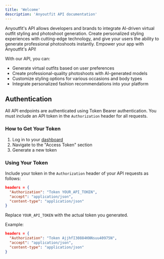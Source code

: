 ```yaml
---
title: 'Welcome'
description: 'Anyoutfit API documentation'
---
```


Anyoutfit's API allows developers and brands to integrate AI-driven virtual outfit styling and photoshoot generation. Create personalized styling experiences with cutting-edge technology, and give your users the ability to generate professional photoshoots instantly. Empower your app with Anyoutfit's API!

With our API, you can:
- Generate virtual outfits based on user preferences
- Create professional-quality photoshoots with AI-generated models
- Customize styling options for various occasions and body types
- Integrate personalized fashion recommendations into your platform

## Authentication

All API endpoints are authenticated using Token Bearer authentication. You must include an API token in the `Authorization` header for all requests.

### How to Get Your Token

1. Log in to your [dashboard](https://api.anyoutfit.ai)
2. Navigate to the "Access Token" section
3. Generate a new token

### Using Your Token

Include your token in the `Authorization` header of your API requests as follows:

```json
headers = {
  "Authorization": "Token YOUR_API_TOKEN",
  "accept": "application/json",
  "content-type": "application/json"
}
```

Replace `YOUR_API_TOKEN` with the actual token you generated.

Example:

```json
headers = {
  "Authorization": "Token AjjhfI30884KNNsuu40975N",
  "accept": "application/json",
  "content-type": "application/json"
}
```

